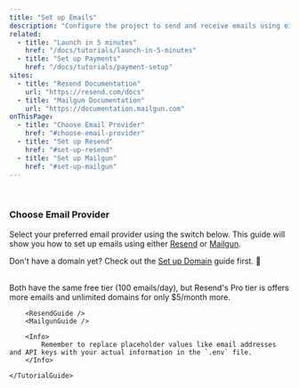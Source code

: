 ```yaml
---
title: "Set up Emails"
description: "Configure the project to send and receive emails using either Resend or Mailgun."
related:
  - title: "Launch in 5 minutes"
    href: "/docs/tutorials/launch-in-5-minutes"
  - title: "Set up Payments"
    href: "/docs/tutorials/payment-setup"
sites:
  - title: "Resend Documentation"
    url: "https://resend.com/docs"
  - title: "Mailgun Documentation"
    url: "https://documentation.mailgun.com"
onThisPage:
  - title: "Choose Email Provider"
    href: "#choose-email-provider"
  - title: "Set up Resend"
    href: "#set-up-resend"
  - title: "Set up Mailgun"
    href: "#set-up-mailgun"
---
```


<Divider />
<br />

### Choose Email Provider

Select your preferred email provider using the switch below. This guide will show you how to set up emails using either [Resend](https://resend.com) or [Mailgun](https://www.mailgun.com).

Don't have a domain yet? Check out the [Set up Domain](/docs/tutorials/domain-setup) guide first. 🔗

<br />

<Tip>
    Both have the same free tier (100 emails/day), but Resend's Pro tier is offers more emails and unlimited domains for only $5/month more.
</Tip>

<div className="flex items-center">
    <TutorialGuide options={[
        { name: 'Resend', value: 'resend' },
        { name: 'Mailgun', value: 'mailgun' }
    ]}>



        <ResendGuide />
        <MailgunGuide />

        <Info>
            Remember to replace placeholder values like email addresses and API keys with your actual information in the `.env` file.
        </Info>

    </TutorialGuide>
</div>